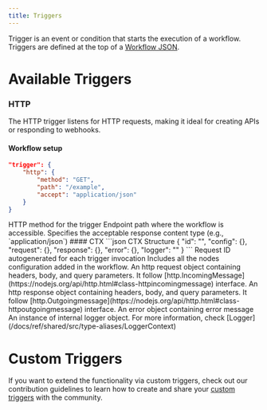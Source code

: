 ```yaml
---
title: Triggers
---
```


<Tip>Trigger is an event or condition that starts the execution of a workflow. Triggers are defined at the top of a [Workflow JSON](/docs/d/core-concepts/workflows).</Tip>

# Available Triggers
### HTTP
The HTTP trigger listens for HTTP requests, making it ideal for creating APIs or responding to webhooks.
#### Workflow setup
```json GET Example
"trigger": {
    "http": {
        "method": "GET",
        "path": "/example",
        "accept": "application/json"
    }
}
```
<ResponseField name="method" type="GET POST PATCH PUT DELETE">
    HTTP method for the trigger
</ResponseField>
<ResponseField name="path" type="string">
    Endpoint path where the workflow is accessible.
</ResponseField>
<ResponseField name="accept" type="string">
    Specifies the acceptable response content type (e.g., `application/json`)
</ResponseField>
#### CTX
```json CTX Structure
{
    "id": "",
    "config": {},
    "request": {},
    "response": {},
    "error": {},
    "logger": ""
}
```
<ResponseField name="id" type="string">
    Request ID autogenerated for each trigger invocation
</ResponseField>
<ResponseField name="config" type="Object">
    Includes all the nodes configuration added in the workflow.
</ResponseField>
<ResponseField name="request" type="Object">
    An http request object containing headers, body, and query parameters. It follow [http.IncomingMessage](https://nodejs.org/api/http.html#class-httpincomingmessage) interface.
</ResponseField>
<ResponseField name="response" type="Object">
    An http response object containing headers, body, and query parameters. It follow [http.Outgoingmessage](https://nodejs.org/api/http.html#class-httpoutgoingmessage) interface.
</ResponseField>
<ResponseField name="error" type="Object">
    An error object containing error message
</ResponseField>
<ResponseField name="logger" type="DefaultLogger">
    An instance of internal logger object. For more information, check [Logger](/docs/ref/shared/src/type-aliases/LoggerContext)
</ResponseField>

# Custom Triggers

If you want to extend the functionality via custom triggers, check out our contribution guidelines to learn how to create and share your [custom triggers](/docs/c/extensions/triggers) with the community.